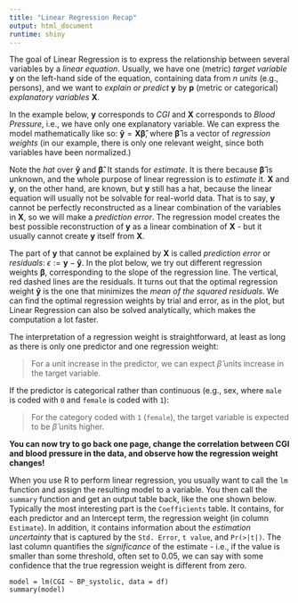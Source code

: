 ---
title: "Linear Regression Recap"
output: html_document
runtime: shiny
---


The goal of Linear Regression is to express the relationship between several variables by a *linear equation*. Usually, we have one (metric) *target variable* **y** on the left-hand side of the equation, containing data from *n units* (e.g., persons), and we want to *explain or predict* **y** by **p** (metric or categorical) *explanatory variables* **X**.

In the example below, **y** corresponds to *CGI* and **X** corresponds to *Blood Pressure*, i.e., we have only one explanatory variable.
We can express the model mathematically like so: $\mathbf{\hat{y}} =  \mathbf{X} \boldsymbol{{\hat{\beta}}}$, where $\boldsymbol{{\hat{\beta}}}$ is a vector of *regression weights* (in our example, there is only one relevant weight, since both variables have been normalized.) 

Note the *hat* over $\boldsymbol{\hat{y}}$ and $\boldsymbol{{\hat{\beta}}}$. It stands for *estimate*. It is there because $\boldsymbol{{\hat{\beta}}}$ is unknown, and the whole purpose of linear regression is to *estimate* it. **X** and **y**, on the other hand, are known, but **y** still has a hat, because the linear equation will usually not be solvable for real-world data. That is to say, **y** cannot be perfectly reconstructed as a linear combination of the variables in **X**, so we will make a *prediction error*. The regression model creates the best possible reconstruction of **y** as a linear combination of **X** - but it usually cannot create **y** itself from **X**.

The part of **y** that cannot be explained by **X** is called *prediction error* or *residuals*: $\epsilon := \mathbf{y} - \mathbf{\hat{y}}$. In the plot below, we try out different regression weights $\boldsymbol{\beta}$, corresponding to the slope of the regression line. The vertical, red dashed lines are the residuals. It turns out that the optimal regression weight $\boldsymbol{\hat{y}}$ is the one that minimizes the *mean of the squared residuals*. We can find the optimal regression weights by trial and error, as in the plot, but Linear Regression can also be solved analytically, which makes the computation a lot faster.

The interpretation of a regression weight is straightforward, at least as long as there is only one predictor and one regression weight:

> For a unit increase in the predictor, we can expect ${\hat{\beta}}$ units increase in the target variable.

If the predictor is categorical rather than continuous (e.g., sex, where `male` is coded with `0` and `female` is coded with `1`):

> For the category coded with `1` (`female`), the target variable is expected to be ${\hat{\beta}}$ units higher.

**You can now try to go back one page, change the correlation between CGI and blood pressure in the data, and observe how the regression weight changes!**

When you use R to perform linear regression, you usually want to call the `lm` function and assign the resulting model to a variable. You then call the `summary` function and get an output table back, like the one shown below. Typically the most interesting part is the `Coefficients` table. It contains, for each predictor and an Intercept term, the regression weight (in column `Estimate`). In addition, it contains information about the *estimation uncertainty* that is captured by the `Std. Error`, `t value`, and `Pr(>|t|)`. The last column quantifies the *significance* of the estimate - i.e., if the value is smaller than some threshold, often set to 0.05, we can say with some confidence that the true regression weight is different from zero.

```
model = lm(CGI ~ BP_systolic, data = df)
summary(model)
```
